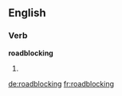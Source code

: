 ==English==

===Verb===
'''roadblocking'''

# {{present participle of|roadblock}}

[[de:roadblocking]]
[[fr:roadblocking]]
